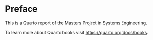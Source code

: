 # Preface {.unnumbered}

This is a Quarto report of the Masters Project in Systems Engineering.

To learn more about Quarto books visit <https://quarto.org/docs/books>.
